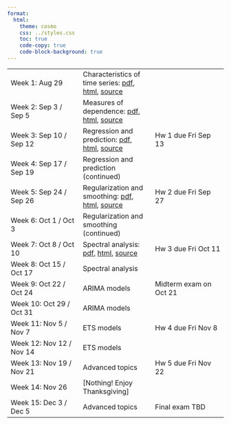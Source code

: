 ```yaml
---
format:
  html:
    theme: cosmo
    css: ../styles.css
    toc: true
    code-copy: true
    code-block-background: true
---
```


|    |    |    |
|----|----|----|
| Week 1: Aug 29 | Characteristics of time series: [pdf](lectures/characteristics/characteristics.pdf), [html](lectures/characteristics/characteristics.html), [source](https://github.com/berkeley-stat153/fall-2024/tree/master/lectures/characteristics) |	
| Week 2: Sep 3 / Sep 5 |	Measures of dependence: [pdf](lectures/dependence/dependence.pdf), [html](lectures/dependence/dependence.html), [source](https://github.com/berkeley-stat153/fall-2024/tree/master/lectures/dependence) | |
| Week 3: Sep 10 / Sep 12 |	Regression and prediction: [pdf](lectures/regression/regression.pdf), [html](lectures/regression/regression.html), [source](https://github.com/berkeley-stat153/fall-2024/tree/master/lectures/regression) |	Hw 1 due Fri Sep 13 |
| Week 4: Sep 17 / Sep 19 |	Regression and prediction (continued) | | 	
| Week 5: Sep 24 / Sep 26 |	Regularization and smoothing: [pdf](lectures/smoothing/smoothing.pdf), [html](lectures/smoothing/smoothing.html), [source](https://github.com/berkeley-stat153/fall-2024/tree/master/lectures/smoothing) | Hw 2 due Fri Sep 27	|
| Week 6: Oct 1 / Oct 3 |	Regularization and smoothing (continued) | | 	
| Week 7: Oct 8 / Oct 10 | Spectral analysis: [pdf](lectures/spectral/spectral.pdf), [html](lectures/spectral/spectral.html), [source](https://github.com/berkeley-stat153/fall-2024/tree/master/lectures/spectral) | Hw 3 due Fri Oct 11 |
| Week 8: Oct 15 / Oct 17 |	Spectral analysis | | 	
| Week 9: Oct 22 / Oct 24 |	ARIMA models <!--[pdf](lectures/arima/arima.pdf), [html](lectures/arima/arima.html), [source](https://github.com/berkeley-stat153/fall-2024/tree/master/lectures/arima)--> | Midterm exam on Oct 21 |
| Week 10: Oct 29 / Oct 31 | ARIMA models | | 	
| Week 11: Nov 5 / Nov 7 | ETS models <!--[pdf](lectures/ets/ets.pdf), [html](lectures/ets/ets.html), [source](https://github.com/berkeley-stat153/fall-2024/tree/master/lectures/ets)--> | Hw 4 due Fri Nov 8 |
| Week 12: Nov 12 / Nov 14 | ETS models	| | 	
| Week 13: Nov 19 / Nov 21 | Advanced topics <!--[pdf](lectures/advanced/advanced.pdf), [html](lectures/advanced/advanced.html), [source](https://github.com/berkeley-stat153/fall-2024/tree/master/lectures/advanced)--> | Hw 5 due Fri Nov 22 | 
| Week 14: Nov 26 |	[Nothing! Enjoy Thanksgiving] | |	
| Week 15: Dec 3 / Dec 5 | Advanced topics | Final exam TBD | 
